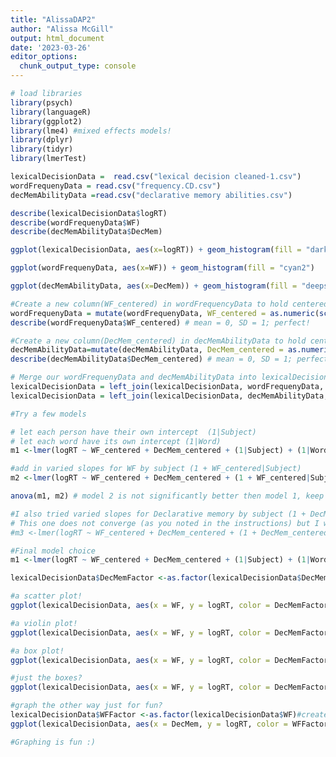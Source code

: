 ```yaml
---
title: "AlissaDAP2"
author: "Alissa McGill"
output: html_document
date: '2023-03-26'
editor_options: 
  chunk_output_type: console
---
```


<!-- The data set consists of three files: lexical decision data for correct responses to real words (lexical decision cleaned.csv), word frequency data (frequency.CD.csv), and declarative memory data (declarative memory abilities.csv). Your goal is to analyze reaction times in the lexical decision data (logRT) as a function of word frequency (WF), and declarative memory abilities (DecMem). Each participant sees words of differing frequencies, meaning you can have a WF random effect by Subject. Do not include DecMem in the random effects for Word because it will cause the model to not converge. -->

```r
# load libraries
library(psych)
library(languageR)
library(ggplot2)
library(lme4) #mixed effects models!
library(dplyr)
library(tidyr)
library(lmerTest)
```

```r

lexicalDecisionData =  read.csv("lexical decision cleaned-1.csv")
wordFrequenyData = read.csv("frequency.CD.csv")
decMemAbilityData =read.csv("declarative memory abilities.csv")


```

```r

describe(lexicalDecisionData$logRT)
describe(wordFrequenyData$WF)
describe(decMemAbilityData$DecMem)

```

```r

ggplot(lexicalDecisionData, aes(x=logRT)) + geom_histogram(fill = "darkolivegreen2")

ggplot(wordFrequenyData, aes(x=WF)) + geom_histogram(fill = "cyan2")

ggplot(decMemAbilityData, aes(x=DecMem)) + geom_histogram(fill = "deepskyblue1")

```

```r

#Create a new column(WF_centered) in wordFrequencyData to hold centered word frequency 
wordFrequenyData = mutate(wordFrequenyData, WF_centered = as.numeric(scale(WF, scale = TRUE)))
describe(wordFrequenyData$WF_centered) # mean = 0, SD = 1; perfect!  

#Create a new column(DecMem_centered) in decMemAbilityData to hold centered declarative memory
decMemAbilityData=mutate(decMemAbilityData, DecMem_centered = as.numeric(scale(DecMem, scale = TRUE)))
describe(decMemAbilityData$DecMem_centered) # mean = 0, SD = 1; perfect!  

# Merge our wordFrequenyData and decMemAbilityData into lexicalDecisionData
lexicalDecisionData = left_join(lexicalDecisionData, wordFrequenyData, by = "Word")
lexicalDecisionData = left_join(lexicalDecisionData, decMemAbilityData, by = "Subject")

```

```r

#Try a few models

# let each person have their own intercept  (1|Subject)
# let each word have its own intercept (1|Word)
m1 <-lmer(logRT ~ WF_centered + DecMem_centered + (1|Subject) + (1|Word), data = lexicalDecisionData, REML = FALSE); summary(m1)

#add in varied slopes for WF by subject (1 + WF_centered|Subject)
m2 <-lmer(logRT ~ WF_centered + DecMem_centered + (1 + WF_centered|Subject) + (1|Word), data = lexicalDecisionData, REML = FALSE); summary(m2) 

anova(m1, m2) # model 2 is not significantly better then model 1, keep parsimonious model 1.

#I also tried varied slopes for Declarative memory by subject (1 + DecMem_centered|Subject)
# This one does not converge (as you noted in the instructions) but I wanted to see what happened
#m3 <-lmer(logRT ~ WF_centered + DecMem_centered + (1 + DecMem_centered|Subject) + (1|Word), data = lexicalDecisionData, REML = FALSE); summary(m3)

#Final model choice
m1 <-lmer(logRT ~ WF_centered + DecMem_centered + (1|Subject) + (1|Word), data = lexicalDecisionData, REML = TRUE); summary(m1)


```

```r

lexicalDecisionData$DecMemFactor <-as.factor(lexicalDecisionData$DecMem) #create new variable of DecMem as a factor so we can see our groups to graph 

#a scatter plot!
ggplot(lexicalDecisionData, aes(x = WF, y = logRT, color = DecMemFactor)) + geom_point() + geom_smooth(method = "lm", se = F) #se=F to remove the grey error shading so we can actually see things

#a violin plot!
ggplot(lexicalDecisionData, aes(x = WF, y = logRT, color = DecMemFactor)) + geom_violin() + geom_smooth(method = "lm", se=F)

#a box plot!
ggplot(lexicalDecisionData, aes(x = WF, y = logRT, color = DecMemFactor)) + geom_boxplot() + geom_smooth(method = "lm", se=F)

#just the boxes?
ggplot(lexicalDecisionData, aes(x = WF, y = logRT, color = DecMemFactor)) + geom_boxplot()

#graph the other way just for fun?
lexicalDecisionData$WFFactor <-as.factor(lexicalDecisionData$WF)#create new variable of WF as a factor so we can see our groups to graph
ggplot(lexicalDecisionData, aes(x = DecMem, y = logRT, color = WFFactor)) + geom_point() + geom_smooth(method = "lm", se = F) 

#Graphing is fun :)

```



